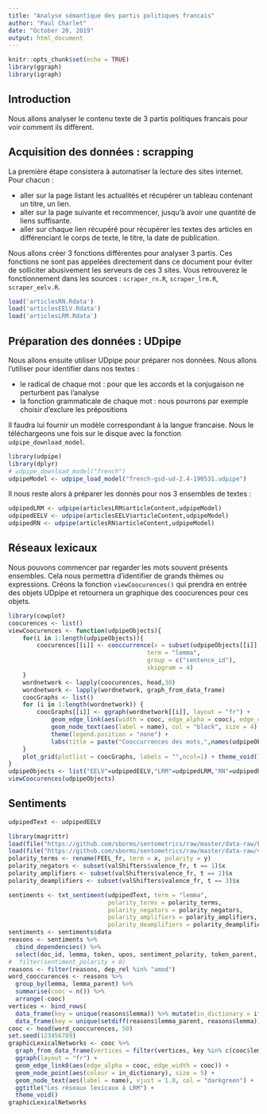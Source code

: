 ```yaml
---
title: "Analyse sémantique des partis politiques francais"
author: "Paul Charlet"
date: "October 20, 2019"
output: html_document
---
```


```r
knitr::opts_chunk$set(echo = TRUE)
library(ggraph)
library(igraph)
```

## Introduction

Nous allons analyser le contenu texte de 3 partis politiques francais pour voir comment ils diffèrent.

## Acquisition des données : scrapping

La première étape consistera à automatiser la lecture des sites internet. Pour chacun :

* aller sur la page listant les actualités et récupérer un tableau contenant un titre, un lien.
* aller sur la page suivante et recommencer, jusqu'à avoir une quantité de liens suffisante.
* aller sur chaque lien récupéré pour récupérer les textes des articles en différenciant le corps de texte, le titre, la date de publication.

Nous allons créer 3 fonctions différentes pour analyser 3 partis. Ces fonctions ne sont pas appelées directement dans ce document pour éviter de solliciter abusivement les serveurs de ces 3 sites. Vous retrouverez le fonctionnement dans les sources : `scraper_rn.R`, `scraper_lrm.R`, `scraper_eelv.R`.

```r
load('articlesRN.Rdata')
load('articlesEELV.Rdata')
load('articlesLRM.Rdata')
```

## Préparation des données : UDpipe

Nous allons ensuite utiliser UDpipe pour préparer nos données. Nous allons l'utiliser pour identifier dans nos textes :

* le radical de chaque mot : pour que les accords et la conjugaison ne perturbent pas l'analyse
* la fonction grammaticale de chaque mot : nous pourrons par exemple choisir d'exclure les prépositions

Il faudra lui fournir un modèle correspondant à la langue francaise. Nous le téléchargeons une fois sur le disque avec la fonction `udpipe_download_model`.

```r
library(udpipe)
library(dplyr)
# udpipe_download_model("french")
udpipeModel <- udpipe_load_model("french-gsd-ud-2.4-190531.udpipe")
```

Il nous reste alors à préparer les donnés pour nos 3 ensembles de textes :

```r
udpipedLRM <- udpipe(articlesLRM$articleContent,udpipeModel)
udpipedEELV <- udpipe(articlesEELV$articleContent,udpipeModel)
udpipedRN <- udpipe(articlesRN$articleContent,udpipeModel)
```

## Réseaux lexicaux

Nous pouvons commencer par regarder les mots souvent présents ensembles. Cela nous permettra d'identifier de grands thèmes ou expressions. Créons la fonction `viewCoocurences()` qui prendra en entrée des objets UDpipe et retournera un graphique des coocurences pour ces objets.

```r
library(cowplot)
coocurences <- list()
viewCoocurences <- function(udpipeObjects){
    for(i in 1:length(udpipeObjects)){
        coocurences[[i]] <- cooccurrence(x = subset(udpipeObjects[[i]], upos %in% c("NOUN", "ADJ")), 
                                       term = "lemma",
                                       group = c("sentence_id"),
                                       skipgram = 4)
    }
    wordnetwork <- lapply(coocurences, head,30)
    wordnetwork <- lapply(wordnetwork, graph_from_data_frame)
    coocGraphs <- list()
    for (i in 1:length(wordnetwork)) {
        coocGraphs[[i]] <- ggraph(wordnetwork[[i]], layout = "fr") +
            geom_edge_link(aes(width = cooc, edge_alpha = cooc), edge_colour = "blue") +
            geom_node_text(aes(label = name), col = "black", size = 4) +
            theme(legend.position = "none") +
            labs(title = paste("Cooccurrences des mots,",names(udpipeObjects[i])), subtitle = "Nouns & Adjective")
    }
    plot_grid(plotlist = coocGraphs, labels = "",ncol=1) + theme_void()
}
udpipeObjects <- list("EELV"=udpipedEELV,"LRM"=udpipedLRM,"RN"=udpipedRN)
viewCoocurences(udpipeObjects)
```


## Sentiments

```r

udpipedText <- udpipedEELV

library(magrittr)
load(file("https://github.com/sborms/sentometrics/raw/master/data-raw/FEEL_fr.rda"))
load(file("https://github.com/sborms/sentometrics/raw/master/data-raw/valence-raw/valShifters.rda"))
polarity_terms <- rename(FEEL_fr, term = x, polarity = y)
polarity_negators <- subset(valShifters$valence_fr, t == 1)$x
polarity_amplifiers <- subset(valShifters$valence_fr, t == 2)$x
polarity_deamplifiers <- subset(valShifters$valence_fr, t == 3)$x

sentiments <- txt_sentiment(udpipedText, term = "lemma", 
                            polarity_terms = polarity_terms,
                            polarity_negators = polarity_negators, 
                            polarity_amplifiers = polarity_amplifiers,
                            polarity_deamplifiers = polarity_deamplifiers)
sentiments <- sentiments$data
reasons <- sentiments %>% 
  cbind_dependencies() %>%
  select(doc_id, lemma, token, upos, sentiment_polarity, token_parent, lemma_parent, upos_parent, dep_rel) #%>%
#  filter(sentiment_polarity < 0)
reasons <- filter(reasons, dep_rel %in% "amod")
word_cooccurences <- reasons %>% 
  group_by(lemma, lemma_parent) %>%
  summarise(cooc = n()) %>%
  arrange(-cooc)
vertices <- bind_rows(
  data_frame(key = unique(reasons$lemma)) %>% mutate(in_dictionary = if_else(key %in% polarity_terms$term, "in_dictionary", "linked-to")),
  data_frame(key = unique(setdiff(reasons$lemma_parent, reasons$lemma))) %>% mutate(in_dictionary = "linked-to"))
cooc <- head(word_cooccurences, 50)
set.seed(123456789)
graphicLexicalNetworks <- cooc %>%  
  graph_from_data_frame(vertices = filter(vertices, key %in% c(cooc$lemma, cooc$lemma_parent))) %>%
  ggraph(layout = "fr") +
  geom_edge_link0(aes(edge_alpha = cooc, edge_width = cooc)) +
  geom_node_point(aes(colour = in_dictionary), size = 5) +
  geom_node_text(aes(label = name), vjust = 1.8, col = "darkgreen") +
  ggtitle("Les réseaux lexicaux à LRM") +
  theme_void()
graphicLexicalNetworks
```

